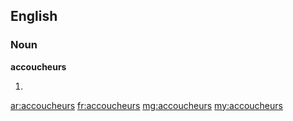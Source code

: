 ==English==

===Noun===
'''accoucheurs'''

# {{plural of|accoucheur}}

[[ar:accoucheurs]]
[[fr:accoucheurs]]
[[mg:accoucheurs]]
[[my:accoucheurs]]